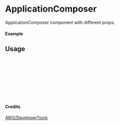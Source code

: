 
<Meta of={ApplicationComposer} title="AWS/DeveloperTools/ApplicationComposer" />

# ApplicationComposer

ApplicationComposer component with different props.

#### Example

<Canvas of={ApplicationComposer.Primary} />

## Usage

```ts
import { ApplicationComposer } from "yadl-ui";

const Example = () => {
  return (
      <ApplicationComposer />
  );
};

export default Example;
```

#### Credits
[AWS/DeveloperTools](https://aws-icons.com/)
